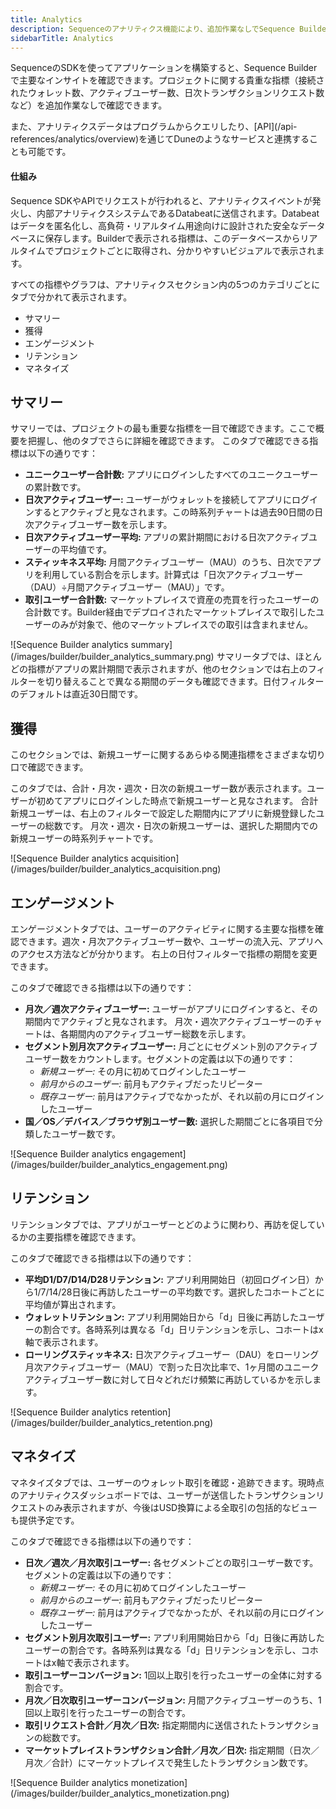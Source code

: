 ```yaml
---
title: Analytics
description: Sequenceのアナリティクス機能により、追加作業なしでSequence Builder内の主要な指標を簡単に追跡できるようになります。
sidebarTitle: Analytics
---
```


SequenceのSDKを使ってアプリケーションを構築すると、Sequence Builderで主要なインサイトを確認できます。プロジェクトに関する貴重な指標（接続されたウォレット数、アクティブユーザー数、日次トランザクションリクエスト数など）を追加作業なしで確認できます。

<Tip>
  また、アナリティクスデータはプログラムからクエリしたり、[API](/api-references/analytics/overview)を通じてDuneのようなサービスと連携することも可能です。
</Tip>

#### 仕組み
Sequence SDKやAPIでリクエストが行われると、アナリティクスイベントが発火し、内部アナリティクスシステムであるDatabeatに送信されます。Databeatはデータを匿名化し、高負荷・リアルタイム用途向けに設計された安全なデータベースに保存します。Builderで表示される指標は、このデータベースからリアルタイムでプロジェクトごとに取得され、分かりやすいビジュアルで表示されます。

すべての指標やグラフは、アナリティクスセクション内の5つのカテゴリごとにタブで分かれて表示されます。
- サマリー
- 獲得
- エンゲージメント
- リテンション
- マネタイズ

## サマリー
サマリーでは、プロジェクトの最も重要な指標を一目で確認できます。ここで概要を把握し、他のタブでさらに詳細を確認できます。
このタブで確認できる指標は以下の通りです：
- **ユニークユーザー合計数:** アプリにログインしたすべてのユニークユーザーの累計数です。
- **日次アクティブユーザー:** ユーザーがウォレットを接続してアプリにログインするとアクティブと見なされます。この時系列チャートは過去90日間の日次アクティブユーザー数を示します。
- **日次アクティブユーザー平均:** アプリの累計期間における日次アクティブユーザーの平均値です。
- **スティッキネス平均:** 月間アクティブユーザー（MAU）のうち、日次でアプリを利用している割合を示します。計算式は「日次アクティブユーザー（DAU）÷月間アクティブユーザー（MAU）」です。
- **取引ユーザー合計数:** マーケットプレイスで資産の売買を行ったユーザーの合計数です。Builder経由でデプロイされたマーケットプレイスで取引したユーザーのみが対象で、他のマーケットプレイスでの取引は含まれません。

<Frame>
  ![Sequence Builder analytics summary](/images/builder/builder_analytics_summary.png)
</Frame>

<Tip>
  サマリータブでは、ほとんどの指標がアプリの累計期間で表示されますが、他のセクションでは右上のフィルターを切り替えることで異なる期間のデータも確認できます。日付フィルターのデフォルトは直近30日間です。
</Tip>

## 獲得
このセクションでは、新規ユーザーに関するあらゆる関連指標をさまざまな切り口で確認できます。

このタブでは、合計・月次・週次・日次の新規ユーザー数が表示されます。ユーザーが初めてアプリにログインした時点で新規ユーザーと見なされます。
合計新規ユーザーは、右上のフィルターで設定した期間内にアプリに新規登録したユーザーの総数です。
月次・週次・日次の新規ユーザーは、選択した期間内での新規ユーザーの時系列チャートです。

<Frame>
  ![Sequence Builder analytics acquisition](/images/builder/builder_analytics_acquisition.png)
</Frame>

## エンゲージメント
エンゲージメントタブでは、ユーザーのアクティビティに関する主要な指標を確認できます。週次・月次アクティブユーザー数や、ユーザーの流入元、アプリへのアクセス方法などが分かります。
右上の日付フィルターで指標の期間を変更できます。

このタブで確認できる指標は以下の通りです：
- **月次／週次アクティブユーザー:** ユーザーがアプリにログインすると、その期間内でアクティブと見なされます。
  月次・週次アクティブユーザーのチャートは、各期間内のアクティブユーザー総数を示します。
- **セグメント別月次アクティブユーザー:** 月ごとにセグメント別のアクティブユーザー数をカウントします。セグメントの定義は以下の通りです：
  - _新規ユーザー:_ その月に初めてログインしたユーザー
  - _前月からのユーザー:_ 前月もアクティブだったリピーター
  - _既存ユーザー:_ 前月はアクティブでなかったが、それ以前の月にログインしたユーザー
- **国／OS／デバイス／ブラウザ別ユーザー数:** 選択した期間ごとに各項目で分類したユーザー数です。

<Frame>
  ![Sequence Builder analytics engagement](/images/builder/builder_analytics_engagement.png)
</Frame>

## リテンション
リテンションタブでは、アプリがユーザーとどのように関わり、再訪を促しているかの主要指標を確認できます。

このタブで確認できる指標は以下の通りです：
- **平均D1/D7/D14/D28リテンション:** アプリ利用開始日（初回ログイン日）から1/7/14/28日後に再訪したユーザーの平均数です。選択したコホートごとに平均値が算出されます。
- **ウォレットリテンション:** アプリ利用開始日から「d」日後に再訪したユーザーの割合です。各時系列は異なる「d」日リテンションを示し、コホートはx軸で表示されます。
- **ローリングスティッキネス:** 日次アクティブユーザー（DAU）をローリング月次アクティブユーザー（MAU）で割った日次比率で、1ヶ月間のユニークアクティブユーザー数に対して日々どれだけ頻繁に再訪しているかを示します。

<Frame>
  ![Sequence Builder analytics retention](/images/builder/builder_analytics_retention.png)
</Frame>

## マネタイズ
マネタイズタブでは、ユーザーのウォレット取引を確認・追跡できます。現時点のアナリティクスダッシュボードでは、ユーザーが送信したトランザクションリクエストのみ表示されますが、今後はUSD換算による全取引の包括的なビューも提供予定です。

このタブで確認できる指標は以下の通りです：
- **日次／週次／月次取引ユーザー:** 各セグメントごとの取引ユーザー数です。セグメントの定義は以下の通りです：
  - _新規ユーザー:_ その月に初めてログインしたユーザー
  - _前月からのユーザー:_ 前月もアクティブだったリピーター
  - _既存ユーザー:_ 前月はアクティブでなかったが、それ以前の月にログインしたユーザー
- **セグメント別月次取引ユーザー:** アプリ利用開始日から「d」日後に再訪したユーザーの割合です。各時系列は異なる「d」日リテンションを示し、コホートはx軸で表示されます。
- **取引ユーザーコンバージョン:** 1回以上取引を行ったユーザーの全体に対する割合です。
- **月次／日次取引ユーザーコンバージョン:** 月間アクティブユーザーのうち、1回以上取引を行ったユーザーの割合です。
- **取引リクエスト合計／月次／日次:** 指定期間内に送信されたトランザクションの総数です。
- **マーケットプレイストランザクション合計／月次／日次:** 指定期間（日次／月次／合計）にマーケットプレイスで発生したトランザクション数です。

<Frame>
  ![Sequence Builder analytics monetization](/images/builder/builder_analytics_monetization.png)
</Frame>